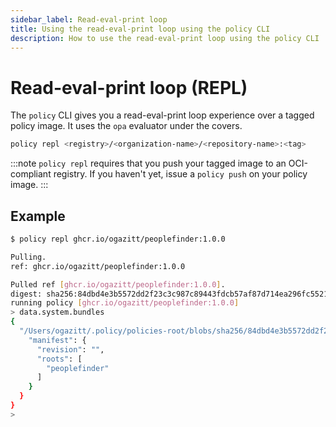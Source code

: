 ```yaml
---
sidebar_label: Read-eval-print loop
title: Using the read-eval-print loop using the policy CLI
description: How to use the read-eval-print loop using the policy CLI
---
```


# Read-eval-print loop (REPL)

The `policy` CLI gives you a read-eval-print loop experience over a tagged policy image. It uses the `opa` evaluator under the covers.

```bash
policy repl <registry>/<organization-name>/<repository-name>:<tag>
```

:::note
`policy repl` requires that you push your tagged image to an OCI-compliant registry. 
If you haven't yet, issue a `policy push` on your policy image.
:::

## Example

```bash
$ policy repl ghcr.io/ogazitt/peoplefinder:1.0.0

Pulling.
ref: ghcr.io/ogazitt/peoplefinder:1.0.0

Pulled ref [ghcr.io/ogazitt/peoplefinder:1.0.0].
digest: sha256:84dbd4e3b5572dd2f23c3c987c89443fdcb57af87d714ea296fc552192fb17e9
running policy [ghcr.io/ogazitt/peoplefinder:1.0.0]
> data.system.bundles
{
  "/Users/ogazitt/.policy/policies-root/blobs/sha256/84dbd4e3b5572dd2f23c3c987c89443fdcb57af87d714ea296fc552192fb17e9": {
    "manifest": {
      "revision": "",
      "roots": [
        "peoplefinder"
      ]
    }
  }
}
>
```
